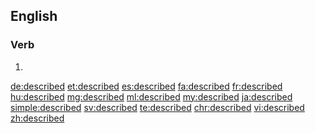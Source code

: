 ==English==

===Verb===
{{head|en}}

# {{en-past of|describe}}

[[de:described]]
[[et:described]]
[[es:described]]
[[fa:described]]
[[fr:described]]
[[hu:described]]
[[mg:described]]
[[ml:described]]
[[my:described]]
[[ja:described]]
[[simple:described]]
[[sv:described]]
[[te:described]]
[[chr:described]]
[[vi:described]]
[[zh:described]]